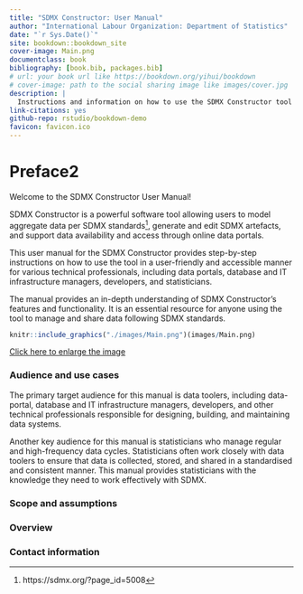 ```yaml
--- 
title: "SDMX Constructor: User Manual"
author: "International Labour Organization: Department of Statistics"
date: "`r Sys.Date()`"
site: bookdown::bookdown_site
cover-image: Main.png
documentclass: book
bibliography: [book.bib, packages.bib]
# url: your book url like https://bookdown.org/yihui/bookdown
# cover-image: path to the social sharing image like images/cover.jpg
description: |
  Instructions and information on how to use the SDMX Constructor tool
link-citations: yes
github-repo: rstudio/bookdown-demo
favicon: favicon.ico
---
```


# Preface2 {-}

Welcome to the SDMX Constructor User Manual! 

SDMX Constructor is a powerful software tool allowing users to model aggregate data per SDMX standards^[https://sdmx.org/?page_id=5008], generate and edit SDMX artefacts, and support data availability and access through online data portals.

This user manual for the SDMX Constructor provides step-by-step instructions on how to use the tool in a user-friendly and accessible manner for various technical professionals, including data portals, database and IT infrastructure managers, developers, and statisticians. 

The manual provides an in-depth understanding of SDMX Constructor's features and functionality. It is an essential resource for anyone using the tool to manage and share data following SDMX standards.

```r
knitr::include_graphics("./images/Main.png")(images/Main.png)
```

[Click here to enlarge the image](images/Main.png)

### Audience and use cases {-}

The primary target audience for this manual is data toolers, including data-portal, database and IT infrastructure managers, developers, and other technical professionals responsible for designing, building, and maintaining data systems.

Another key audience for this manual is statisticians who manage regular and high-frequency data cycles. Statisticians often work closely with data toolers to ensure that data is collected, stored, and shared in a standardised and consistent manner. This manual provides statisticians with the knowledge they need to work effectively with SDMX.


### Scope and assumptions {-}

### Overview {-}

### Contact information {-}
